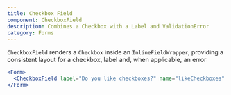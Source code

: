 ```yaml
---
title: Checkbox Field
component: CheckboxField
description: Combines a Checkbox with a Label and ValidationError
category: Forms
---
```


`CheckboxField` renders a `Checkbox` inside an `InlineFieldWrapper`, providing a consistent layout for a checkbox, label and, when applicable, an error

```jsx preview
<Form>
  <CheckboxField label="Do you like checkboxes?" name="likeCheckboxes" />
</Form>
```
